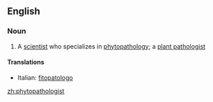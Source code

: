 ==English==

===Noun===
{{en-noun}}

# A [[scientist]] who specializes in [[phytopathology]]; a [[plant pathologist]]

====Translations====
{{top}}
*Italian: [[fitopatologo]] {{m}}
{{mid}}

{{bottom}}

[[zh:phytopathologist]]